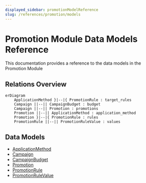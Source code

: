 ```yaml
---
displayed_sidebar: promotionModelReference
slug: /references/promotion/models
---
```



# Promotion Module Data Models Reference

This documentation provides a reference to the data models in the Promotion Module

## Relations Overview

```mermaid
erDiagram
	ApplicationMethod }|--|{ PromotionRule : target_rules
	Campaign ||--|| CampaignBudget : budget
	Campaign ||--|| Promotion : promotions
	Promotion ||--|| ApplicationMethod : application_method
	Promotion }|--|{ PromotionRule : rules
	PromotionRule ||--|| PromotionRuleValue : values

```

## Data Models

- [ApplicationMethod](../../promotion_models/variables/promotion_models.ApplicationMethod/page.mdx)
- [Campaign](../../promotion_models/variables/promotion_models.Campaign/page.mdx)
- [CampaignBudget](../../promotion_models/variables/promotion_models.CampaignBudget/page.mdx)
- [Promotion](../../promotion_models/variables/promotion_models.Promotion/page.mdx)
- [PromotionRule](../../promotion_models/variables/promotion_models.PromotionRule/page.mdx)
- [PromotionRuleValue](../../promotion_models/variables/promotion_models.PromotionRuleValue/page.mdx)
